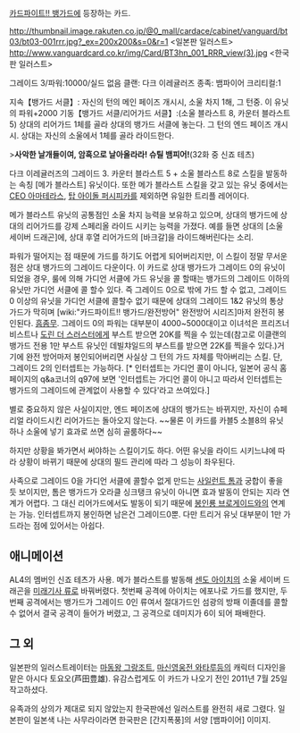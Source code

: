 [[카드파이트!! 뱅가드]]에 등장하는 카드.

http://thumbnail.image.rakuten.co.jp/@0_mall/cardace/cabinet/vanguard/bt03/bt03-001rrr.jpg?_ex=200x200&s=0&r=1
<일본판 일러스트>
http://www.vanguardcard.co.kr/img/Card/BT3hn_001_RRR_view(3).jpg
<한국판 일러스트>

그레이드 3/파워:10000/실드 없음
클랜: 다크 이레귤러즈
종족: 뱀파이어
크리티컬:1

지속【뱅가드 서클】: 자신의 턴의 메인 페이즈 개시시, 소울 차지 1해, 그 턴중. 이 유닛의 파워+2000 
기동【뱅가드 서클/리어가드 서클】:(소울 블라스트 8, 카운터 블라스트 5) 상대의 리어가드 1체를 골라 상대의 뱅가드 서클에 놓는다. 그 턴의 엔드 페이즈 개시시. 상대는 자신의 소울에서 1체를 골라 라이드한다.

>'''사악한 날개들이여, 암흑으로 날아올라라! 슈틸 뱀피어!'''(32화 중 신죠 테츠)

다크 이레귤러즈의 그레이드 3. 카운터 블라스트 5 + 소울 블라스트 8로 스킬을 발동하는 속칭 [메가 블라스트] 유닛이다. 또한 메가 블라스트 스킬을 갖고 있는 유닛 중에서는 [[CEO 아마테라스]], [[탑 아이돌 퍼시피카]]를 제외하면 유일한 트리플 레어이다.

메가 블라스트 유닛의 공통점인 소울 차지 능력을 보유하고 있으며, 상대의 뱅가드에 상대의 리어가드를 강제 스페리올 라이드 시키는 능력을 가졌다. 예를 들면 상대의 [소울 세이버 드래곤]에, 상대 후열 리어가드의 [바크갈]을 라이드해버린다는 소리.

파워가 떨어지는 점 때문에 가드를 하기도 어렵게 되어버리지만, 이 스킬이 정말 무서운 점은 상대 뱅가드의 그레이드 다운이다. 이 카드로 상대 뱅가드가 그레이드 0의 유닛이 되었을 경우, 룰에 의해 가디언 서클에 가드 유닛을 콜 할때는 뱅가드의 그레이드 이하의 유닛만 가디언 서클에 콜 할수 있다.
즉 그레이드 0으로 밖에 가드 할 수 없고, 그레이드 0 이상의 유닛을 가디언 서클에 콜할수 없기 때문에 상대의 그레이드 1&2 유닛의 통상 가드가 막히며 [wiki:"카드파이트!! 뱅가드/완전방어" 완전방어 시리즈]마저 완전히 봉인된다. [[흠좀무]].
그레이드 0의 파워는 대부분이 4000~5000대이고 이녀석은 프리즈너 비스트나 [[도린 더 스러스터]]에게 부스트 받으면 20K를 찍을 수 있는데(참고로 이클랜의 뱅가드 전용 1만 부스트 유닛인 데빌챠일드의 부스트를 받으면 22K를 찍을수 있다.)거기에 완전 방어마저 봉인되어버리면 사실상 그 턴의 가드 자체를 막아버리는 스킬.
단, 그레이드 2의 인터셉트는 가능하다. [* 인터셉트는 가디언 콜이 아니다, 일본어 공식 홈페이지의 q&a코너의 q97에 보면 '인터셉트는 가디언 콜이 아니고 따라서 인터셉트는 뱅가드의 그레이드에 관계없이 사용할 수 있다'라고 쓰여있다.]

별로 중요하지 않은 사실이지만, 엔드 페이즈에 상대의 뱅가드는 바뀌지만, 자신이 슈페리얼 라이드시킨 리어가드는 돌아오지 않는다. ~~물론 이 카드를 카블5 소블8의 유닛 하나 소울에 넣기 효과로 쓰면 심히 골룸하다~~

하지만 상황을 봐가면서 써야하는 스킬이기도 하다. 어떤 유닛을 라이드 시키느냐에 따라 상황이 바뀌기 때문에 상대의 필드 관리에 따라 그 성능이 좌우된다.

사족으로 그레이드 0을 가디언 서클에 콜할수 없게 만드는 [[사일런트 톰]]과 궁합이 좋을 듯 보이지만, 톰은 뱅가드가 오라클 싱크탱크 유닛이 아니면 효과 발동이 안되는 지라 연계가 어렵다. 그 대신 리어가드에서도 발동이 되기 때문에 [[봉인룡 브로게이드]]와의 연계는 가능. 인터셉트까지 봉인하면 남은건 그레이드0뿐. 다만 트리거 유닛 대부분이 1만 가드라는 점에 있어서는 아쉽다.

== 애니메이션 ==
AL4의 멤버인 신죠 테츠가 사용. 메가 블라스트를 발동해 [[센도 아이치]]의 소울 세이버 드래곤을 [[미래기사 류]]로 바꿔버렸다. 첫번째 공격에 아이치는 에포나로 가드를 했지만, 두번째 공격에서는 뱅가드가 그레이드 0인 류여서 절대가드인 섬광의 방패 이졸데를 콜할수 없어서 결국 공격이 들어가 버렸고, 그 공격으로 데미지가 6이 되어 패배한다.

== 그 외 ==
일본판의 일러스트레이터는 [[마동왕 그랑조트]], [[마신영웅전 와타루]]등의 캐릭터 디자인을 맡은 아시다 토요오(芦田豊雄). 유감스럽게도 이 카드가 나오기 전인 2011년 7월 25일 작고하셨다.

유족과의 상의가 제대로 되지 않았는지 한국판에선 일러스트를 완전히 새로 그렸다. 일본판이 일본색 나는 사무라이라면 한국판은 [간지폭풍]의 서양 [뱀파이어] 이미지.
